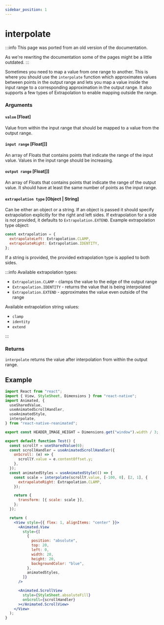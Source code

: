 ```yaml
---
sidebar_position: 1
---
```


# interpolate

:::info
This page was ported from an old version of the documentation.

As we're rewriting the documentation some of the pages might be a little outdated.
:::

Sometimes you need to map a value from one range to another. This is where you should use the `interpolate` function which approximates values between points in the output range and lets you map a value inside the input range to a corresponding approximation in the output range. It also supports a few types of Extrapolation to enable mapping outside the range.

### Arguments

#### `value` [Float]

Value from within the input range that should be mapped to a value from the output range.

#### `input range` [Float[]]

An array of Floats that contains points that indicate the range of the input value. Values in the input range should be increasing.

#### `output range` [Float[]]

An array of Floats that contains points that indicate the range of the output value. It should have at least the same number of points as the input range.

#### `extrapolation type` [Object | String]

Can be either an object or a string. If an object is passed it should specify extrapolation explicitly for the right and left sides. If extrapolation for a side is not provided, it defaults to `Extrapolation.EXTEND`. Example extrapolation type object:

```js
const extrapolation = {
  extrapolateLeft: Extrapolation.CLAMP,
  extrapolateRight: Extrapolation.IDENTITY,
};
```

If a string is provided, the provided extrapolation type is applied to both sides.

:::info
Available extrapolation types:

- `Extrapolation.CLAMP` - clamps the value to the edge of the output range
- `Extrapolation.IDENTITY` - returns the value that is being interpolated
- `Extrapolation.EXTEND` - approximates the value even outside of the range

Available extrapolation string values:

- `clamp`
- `identity`
- `extend`

:::

### Returns

`interpolate` returns the value after interpolation from within the output range.

## Example

```jsx
import React from "react";
import { View, StyleSheet, Dimensions } from "react-native";
import Animated, {
  useSharedValue,
  useAnimatedScrollHandler,
  useAnimatedStyle,
  interpolate,
} from "react-native-reanimated";

export const HEADER_IMAGE_HEIGHT = Dimensions.get("window").width / 3;

export default function Test() {
  const scrollY = useSharedValue(0);
  const scrollHandler = useAnimatedScrollHandler({
    onScroll: (e) => {
      scrollY.value = e.contentOffset.y;
    },
  });
  const animatedStyles = useAnimatedStyle(() => {
    const scale = interpolate(scrollY.value, [-100, 0], [2, 1], {
      extrapolateRight: Extrapolation.CLAMP,
    });

    return {
      transform: [{ scale: scale }],
    };
  });

  return (
    <View style={{ flex: 1, alignItems: "center" }}>
      <Animated.View
        style={[
          {
            position: "absolute",
            top: 20,
            left: 0,
            width: 20,
            height: 20,
            backgroundColor: "blue",
          },
          animatedStyles,
        ]}
      />

      <Animated.ScrollView
        style={StyleSheet.absoluteFill}
        onScroll={scrollHandler}
      ></Animated.ScrollView>
    </View>
  );
}
```
